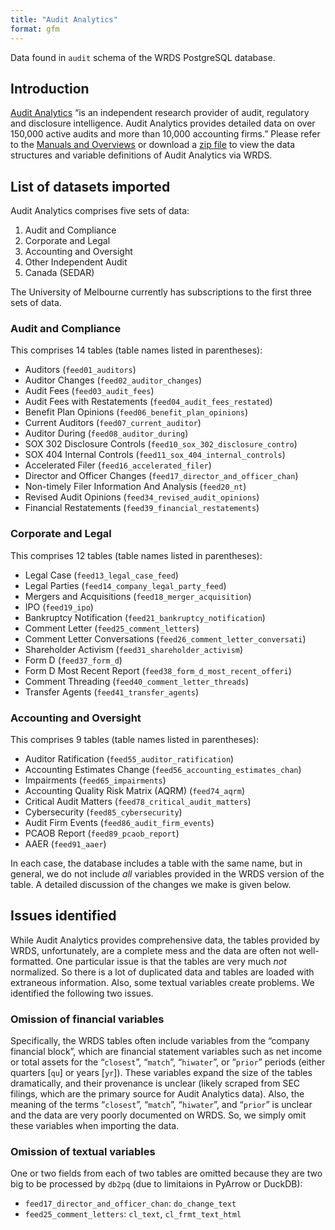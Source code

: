 ```yaml
---
title: "Audit Analytics"
format: gfm
---
```


Data found in `audit` schema of the WRDS PostgreSQL database.

## Introduction
[Audit Analytics](https://www.auditanalytics.com/) "is an independent research provider of audit, regulatory and disclosure intelligence. Audit Analytics provides detailed data on over 150,000 active audits and more than 10,000 accounting firms." Please refer to the [Manuals and Overviews](https://wrds-www.wharton.upenn.edu/pages/support/manuals-and-overviews/audit-analytics/) or download a [zip file](https://github.com/mccgr/wrds_pg/blob/master/audit/AuditAnalyticsManuals.zip?raw=true) to view the data structures and variable definitions of Audit Analytics via WRDS.

## List of datasets imported

Audit Analytics comprises five sets of data:

 1. Audit and Compliance
 2. Corporate and Legal
 3. Accounting and Oversight
 4. Other Independent Audit
 5. Canada (SEDAR)

The University of Melbourne currently has subscriptions to the first three sets of data.

### Audit and Compliance

This comprises 14 tables (table names listed in parentheses):

- Auditors (`feed01_auditors`)
- Auditor Changes (`feed02_auditor_changes`)
- Audit Fees (`feed03_audit_fees`)
- Audit Fees with Restatements (`feed04_audit_fees_restated`)
- Benefit Plan Opinions (`feed06_benefit_plan_opinions`)
- Current Auditors (`feed07_current_auditor`)
- Auditor During (`feed08_auditor_during`)
- SOX 302 Disclosure Controls (`feed10_sox_302_disclosure_contro`)
- SOX 404 Internal Controls (`feed11_sox_404_internal_controls`)
- Accelerated Filer (`feed16_accelerated_filer`)
- Director and Officer Changes (`feed17_director_and_officer_chan`)
- Non-timely Filer Information And Analysis (`feed20_nt`)
- Revised Audit Opinions (`feed34_revised_audit_opinions`)
- Financial Restatements (`feed39_financial_restatements`)

### Corporate and Legal

This comprises 12 tables (table names listed in parentheses):

 - Legal Case (`feed13_legal_case_feed`)
 - Legal Parties (`feed14_company_legal_party_feed`)
 - Mergers and Acquisitions (`feed18_merger_acquisition`)
 - IPO (`feed19_ipo`)
 - Bankruptcy Notification (`feed21_bankruptcy_notification`)
 - Comment Letter (`feed25_comment_letters`)
 - Comment Letter Conversations (`feed26_comment_letter_conversati`) 
 - Shareholder Activism (`feed31_shareholder_activism`)
 - Form D (`feed37_form_d`)
 - Form D Most Recent Report (`feed38_form_d_most_recent_offeri`)
 - Comment Threading (`feed40_comment_letter_threads`)
 - Transfer Agents (`feed41_transfer_agents`)
 
### Accounting and Oversight

This comprises 9 tables (table names listed in parentheses):

 - Auditor Ratification (`feed55_auditor_ratification`)
 - Accounting Estimates Change (`feed56_accounting_estimates_chan`)	
 - Impairments (`feed65_impairments`)
 - Accounting Quality Risk Matrix (AQRM) (`feed74_aqrm`)	
 - Critical Audit Matters (`feed78_critical_audit_matters`)
 - Cybersecurity (`feed85_cybersecurity`)	
 - Audit Firm Events (`feed86_audit_firm_events`)	
 - PCAOB Report (`feed89_pcaob_report`)
 - AAER (`feed91_aaer`)
 
In each case, the database includes a table with the same name, but in general, we do not include *all* variables provided in the WRDS version of the table.
A detailed discussion of the changes we make is given below.

## Issues identified

While Audit Analytics provides comprehensive data, the tables provided by WRDS, unfortunately, are a complete mess and the data are often not well-formatted.
One particular issue is that the tables are very much *not* normalized.
So there is a lot of duplicated data and tables are loaded with extraneous information.
Also, some textual variables create problems.
We identified the following two issues.

### Omission of financial variables

Specifically, the WRDS tables often include variables from the "company financial block", which are financial statement variables such as net income or total assets for the "`closest`", "`match`", "`hiwater`", or "`prior`" periods (either quarters [`qu`] or years [`yr`]).
These variables expand the size of the tables dramatically, and their provenance is unclear (likely scraped from SEC filings, which are the primary source for Audit Analytics data).
Also, the meaning of the terms "`closest`", "`match`", "`hiwater`", and "`prior`" is unclear and the data are very poorly documented on WRDS.
So, we simply omit these variables when importing the data.

### Omission of textual variables

One or two fields from each of two tables are omitted because they are two big to be processed by `db2pq` (due to limitaions in PyArrow or DuckDB):

 - `feed17_director_and_officer_chan`: `do_change_text`
 - `feed25_comment_letters`: `cl_text`, `cl_frmt_text_html`
